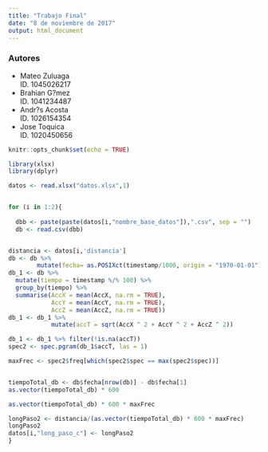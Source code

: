 ---
title: "Trabajo Final"
date: "8 de noviembre de 2017"
output: html_document
---
<h3>Autores</h3>
<ul>
  <li>Mateo Zuluaga <br> ID. 1045026217</li>
  <li>Brahian G?mez <br> ID. 1041234487</li>
  <li>Andr?s Acosta <br> ID. 1026154354</li>
  <li>Jose Toquica <br> ID. 1020450656</li>
</ul>
```{r setup, include=FALSE}
knitr::opts_chunk$set(echo = TRUE)
```

```{r}

library(xlsx)
library(dplyr)

datos <- read.xlsx("datos.xlsx",1)


for (i in 1:2){
  
  dbb <- paste(paste(datos[i,"nombre_base_datos"]),".csv", sep = "")
  db <- read.csv(dbb)


distancia <- datos[i,'distancia']
db <- db %>%
        mutate(fecha= as.POSIXct(timestamp/1000, origin = "1970-01-01"))
db_1 <- db %>%
  mutate(tiempo = timestamp %/% 100) %>%
  group_by(tiempo) %>%
  summarise(AccX = mean(AccX, na.rm = TRUE),
            AccY = mean(AccY, na.rm = TRUE),
            AccZ = mean(AccZ, na.rm = TRUE))
db_1 <- db_1 %>%
            mutate(accT = sqrt(AccX ^ 2 + AccY ^ 2 + AccZ ^ 2))

db_1 <- db_1 %>% filter(!is.na(accT))
spec2 <- spec.pgram(db_1$accT, las = 1)

maxFrec <- spec2$freq[which(spec2$spec == max(spec2$spec))]


tiempoTotal_db <- db$fecha[nrow(db)] - db$fecha[1]
as.vector(tiempoTotal_db) * 600

as.vector(tiempoTotal_db) * 600 * maxFrec

longPaso2 <- distancia/(as.vector(tiempoTotal_db) * 600 * maxFrec)
longPaso2
datos[i,"long_paso_c"] <- longPaso2
}
```
